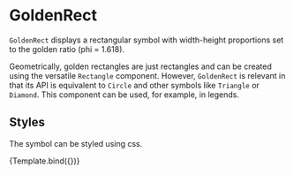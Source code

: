 
# GoldenRect

<Meta title="Core/Components/GoldenRect" />

`GoldenRect` displays a rectangular symbol with width-height proportions set to the golden ratio (phi = 1.618).

<ArgsTable of={GoldenRect} />

Geometrically, golden rectangles are just rectangles and can be created using the versatile `Rectangle` component. However, `GoldenRect` is relevant in that its API is equivalent to `Circle` and other symbols like `Triangle` or `Diamond`. This component can be used, for example, in legends.

## Styles

The symbol can be styled using css.

<Canvas>
    <Story
        name="styled"
        args={{
            style: { fill: '#dd9999', stroke: '#993333', strokeWidth: '1px' },
            cx: 160,
            cy: 110,
            r: 20,
        }}
        component={GoldenRect}
        decorators={[ChartDecorator]}
    >
        {Template.bind({})}
    </Story>
</Canvas>
